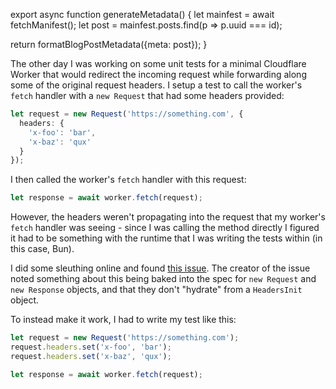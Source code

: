 

export async function generateMetadata() {
  let mainfest = await fetchManifest();
  let post = mainfest.posts.find(p => p.uuid === id);

  return formatBlogPostMetadata({meta: post});
}

<BlogPage id={id}>

The other day I was working on some unit tests for a minimal Cloudflare Worker that would redirect the incoming request while forwarding along some of the original request headers. I setup a test to call the worker's `fetch` handler with a `new Request` that had some headers provided:

```ts
let request = new Request('https://something.com', {
  headers: {
    'x-foo': 'bar',
    'x-baz': 'qux'
  }
});
```

I then called the worker's `fetch` handler with this request:

```ts
let response = await worker.fetch(request);
```

However, the headers weren't propagating into the request that my worker's `fetch` handler was seeing - since I was calling the method directly I figured it had to be something with the runtime that I was writing the tests within (in this case, Bun).

I did some sleuthing online and found [this issue](https://github.com/oven-sh/bun/issues/6288). The creator of the issue noted something about this being baked into the spec for `new Request` and `new Response` objects, and that they don't "hydrate" from a `HeadersInit` object.

To instead make it work, I had to write my test like this:

```ts
let request = new Request('https://something.com');
request.headers.set('x-foo', 'bar');
request.headers.set('x-baz', 'qux');

let response = await worker.fetch(request);
```

</BlogPage>

